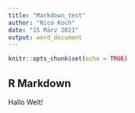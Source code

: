 ---
title: "Markdown_test"
author: "Nico Koch"
date: "15 März 2021"
output: word_document
---

```{r setup, include=FALSE}
knitr::opts_chunk$set(echo = TRUE)
```

## R Markdown

Hallo Welt!